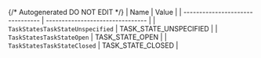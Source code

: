 {/* Autogenerated DO NOT EDIT  */}
| Name                             | Value                            |
| -------------------------------- | -------------------------------- |
| `TaskStatesTaskStateUnspecified` | TASK_STATE_UNSPECIFIED           |
| `TaskStatesTaskStateOpen`        | TASK_STATE_OPEN                  |
| `TaskStatesTaskStateClosed`      | TASK_STATE_CLOSED                |